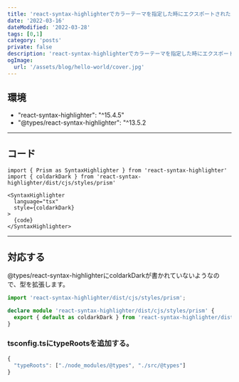 ```yaml
---
title: 'react-syntax-highlighterでカラーテーマを指定した時にエクスポートされたメンバーがありません。とtsエラーが出る'
date: '2022-03-16'
dateModified: '2022-03-28'
tags: [0,1]
category: 'posts'
private: false
description: 'react-syntax-highlighterでカラーテーマを指定した時にエクスポートされたメンバーがありません。とtsエラーが出たときの解決方法'
ogImage:
  url: '/assets/blog/hello-world/cover.jpg'
---
```


## 環境

- "react-syntax-highlighter": "^15.4.5"
- "@types/react-syntax-highlighter": "^13.5.2

___
## コード

```tsx
import { Prism as SyntaxHighlighter } from 'react-syntax-highlighter'
import { coldarkDark } from 'react-syntax-highlighter/dist/cjs/styles/prism'

<SyntaxHighlighter
  language="tsx"
  style={coldarkDark}
>
  {code}
</SyntaxHighlighter>
```
___
## 対応する

@types/react-syntax-highlighterにcoldarkDarkが書かれていないようなので、型を拡張します。

```ts:src/@types/react-syntax-highlighter.d.ts
import 'react-syntax-highlighter/dist/cjs/styles/prism';

declare module 'react-syntax-highlighter/dist/cjs/styles/prism' {
  export { default as coldarkDark } from 'react-syntax-highlighter/dist/cjs/styles/prism/coldark-dark';
}
```

### tsconfig.tsにtypeRootsを追加する。

```ts:tsconfig.ts
{
  "typeRoots": ["./node_modules/@types", "./src/@types"]
}
```

